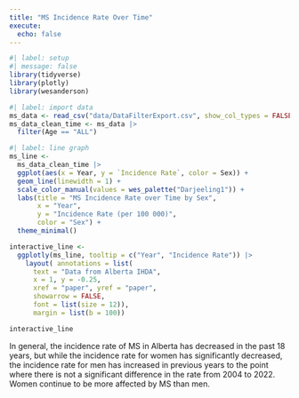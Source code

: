 ```yaml
---
title: "MS Incidence Rate Over Time"
execute: 
  echo: false
---
```


```r
#| label: setup
#| message: false
library(tidyverse)
library(plotly)
library(wesanderson)
```

```r
#| label: import data
ms_data <- read_csv("data/DataFilterExport.csv", show_col_types = FALSE)
ms_data_clean_time <- ms_data |>
  filter(Age == "ALL")
```

```r
#| label: line graph
ms_line <-
  ms_data_clean_time |>
  ggplot(aes(x = Year, y = `Incidence Rate`, color = Sex)) +
  geom_line(linewidth = 1) +
  scale_color_manual(values = wes_palette("Darjeeling1")) +
  labs(title = "MS Incidence Rate over Time by Sex", 
       x = "Year", 
       y = "Incidence Rate (per 100 000)", 
       color = "Sex") +
  theme_minimal()

interactive_line <- 
  ggplotly(ms_line, tooltip = c("Year", "Incidence Rate")) |>
    layout( annotations = list(
      text = "Data from Alberta IHDA",
      x = 1, y = -0.25,
      xref = "paper", yref = "paper",
      showarrow = FALSE,
      font = list(size = 12)), 
      margin = list(b = 100))

interactive_line
```

In general, the incidence rate of MS in Alberta has decreased in the past 18 years, but while the incidence rate for women has significantly decreased, the incidence rate for men has increased in previous years to the point where there is not a significant difference in the rate from 2004 to 2022. Women continue to be more affected by MS than men. 
